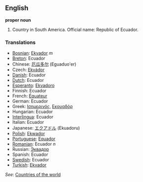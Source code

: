 ==English==

'''proper noun'''

# Country in South America. Official name: Republic of Ecuador.
===Translations===
*[[Bosnian]]: [[Ekvador]] ''m''
*[[Breton]]: Ecuador
*Chinese: [[厄瓜多尔]] (Eguaduo'er)
*Czech: [[Ekvádor]]
*[[Danish]]: Ecuador
*[[Dutch]]: Ecuador
*[[Esperanto]]: [[Ekvadoro]]
*Finnish: Ecuador
*French: [[Équateur]]
*German: Ecuador
*Greek: [[Ισημερινός]], [[Εκουαδόρ]]
*Hungarian: Ecuador
*[[Interlingua]]: Ecuador
*Italian: Ecuador
*Japanese: [[エクアドル]] (Ekuadoru)
*[[Polish]]: [[Ekwador]]
*[[Portuguese]]: [[Equador]]
*[[Romanian]]: Ecuador ''n''
*Russian: [[Эквадор]]
*Spanish: Ecuador
*[[Swedish]]: Ecuador
*[[Turkish]]: [[Ekvador]]

''See'': [[Countries of the world]]